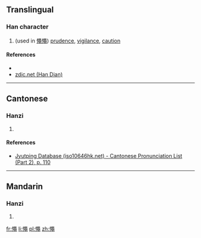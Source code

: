 ==Translingual==

===Han character===
{{Han char|rn=61|rad=心|as=13|sn=16|four=97017|canj=PRXU|ids=⿰忄黽}}

# (used in [[憴憴]]) [[prudence]], [[vigilance]], [[caution]]

====References====
* {{Han ref|kx=0404.310|dkj=11293|dj=0744.250|hdz=42360.170|uh=61B4|ud=25012|bh=E97A|bd=59770}}
*[http://www.zdic.net/z/1a/js/61B4.htm zdic.net (Han Dian)]

----

==Cantonese==

===Hanzi===
{{yue-hanzi|jyut=sing4|y=sing4}}

# {{defn|lang=yue|sort=心13}}

====References====
* [http://www.iso10646hk.net/jp/document/download.jsp Jyutping Database (iso10646hk.net) - Cantonese Pronunciation List (Part 2), p. 110]

----

==Mandarin==

===Hanzi===
{{cmn-hanzi|pin=[[shéng]] ([[sheng2]])|wg=sheng<sup>2</sup>}}

# {{defn|lang=cmn|sort=心13}}

[[fr:憴]]
[[li:憴]]
[[pl:憴]]
[[zh:憴]]